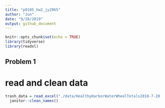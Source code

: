 ```yaml
---
title: "p8105_hw2_jy2965"
author: "Jun"
date: "9/28/2019"
output: github_document
---
```


```r
knitr::opts_chunk$set(echo = TRUE)
library(tidyverse)
library(readxl)
```

## Problem 1

# read and clean data
```r
trash_data = read_excel("./data/HealthyHarborWaterWheelTotals2018-7-28.xlsx") %>% 
  janitor::clean_names()


```


